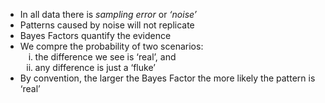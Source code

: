 - In all data there is *sampling error* or *'noise'*
- Patterns caused by noise will not replicate
- Bayes Factors quantify the evidence 
- We compre the probability of two scenarios:
  i) the difference we see is 'real', and
  ii) any difference is just a 'fluke'
- By convention, the larger the Bayes Factor the more likely the pattern is 'real'

